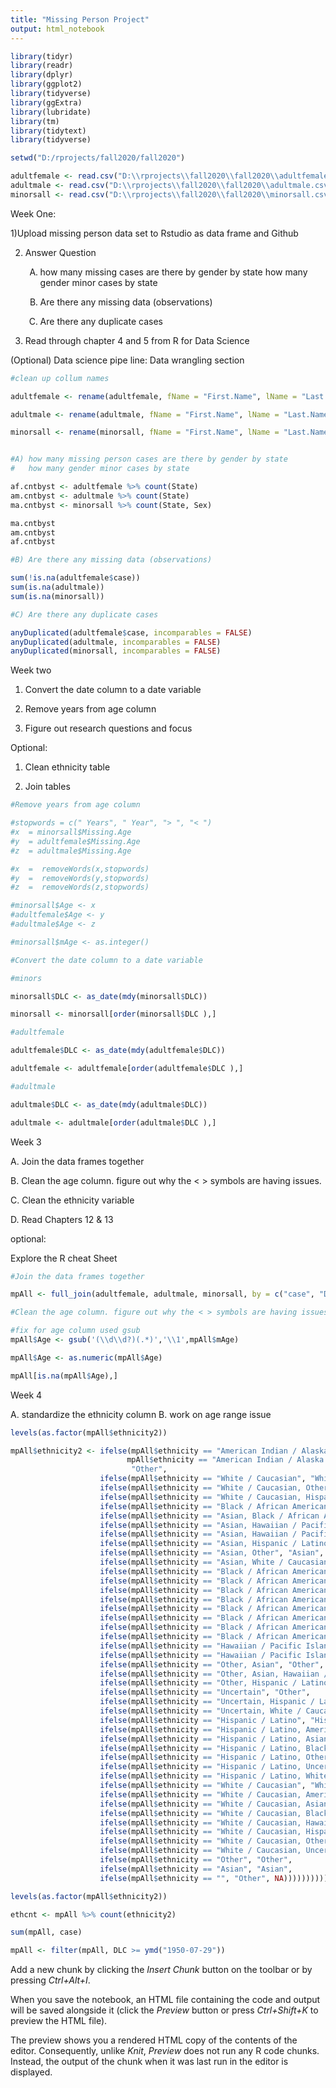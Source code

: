 ```yaml
---
title: "Missing Person Project"
output: html_notebook
---
```


```r
library(tidyr)
library(readr)
library(dplyr)
library(ggplot2)
library(tidyverse)
library(ggExtra)
library(lubridate)
library(tm)
library(tidytext)
library(tidyverse)

setwd("D:/rprojects/fall2020/fall2020")

adultfemale <- read.csv("D:\\rprojects\\fall2020\\fall2020\\adultfemale.csv")
adultmale <- read.csv("D:\\rprojects\\fall2020\\fall2020\\adultmale.csv")
minorsall <- read.csv("D:\\rprojects\\fall2020\\fall2020\\minorsall.csv")


```

Week One:

1)Upload missing person data set to Rstudio as data frame and Github

2) Answer Question
	A) how many missing cases are there by gender by state
		how many gender minor cases by state

	B) Are there any missing data (observations)

	C) Are there any duplicate cases

3) Read through chapter 4 and 5 from R for Data Science

(Optional) Data science pipe line: Data wrangling section

```r
#clean up collum names

adultfemale <- rename(adultfemale, fName = "First.Name", lName = "Last.Name", ethnicity = "Race...Ethnicity", mDate = "Date.Modified", case = "ï..Case.Number", mAge = "Missing.Age")

adultmale <- rename(adultmale, fName = "First.Name", lName = "Last.Name", ethnicity = "Race...Ethnicity", mDate = "Date.Modified", case = "ï..Case.Number", mAge = "Missing.Age")

minorsall <- rename(minorsall, fName = "First.Name", lName = "Last.Name", ethnicity = "Race...Ethnicity", mDate = "Date.Modified", case = "ï..Case.Number", mAge = "Missing.Age")


#A) how many missing person cases are there by gender by state
#   how many gender minor cases by state 

af.cntbyst <- adultfemale %>% count(State)
am.cntbyst <- adultmale %>% count(State)
ma.cntbyst <- minorsall %>% count(State, Sex)

ma.cntbyst
am.cntbyst
af.cntbyst

#B) Are there any missing data (observations)

sum(!is.na(adultfemale$case))
sum(is.na(adultmale))
sum(is.na(minorsall))

#C) Are there any duplicate cases

anyDuplicated(adultfemale$case, incomparables = FALSE)
anyDuplicated(adultmale, incomparables = FALSE)
anyDuplicated(minorsall, incomparables = FALSE)

```
Week two

  1.	Convert the date column to a date variable 

  2.	Remove years from age column

  3.	Figure out research questions and focus 

Optional: 

  1.	Clean ethnicity table 

  2.	Join tables
```r
#Remove years from age column

#stopwords = c(" Years", " Year", "> ", "< ")     
#x  = minorsall$Missing.Age 
#y  = adultfemale$Missing.Age
#z  = adultmale$Missing.Age

#x  =  removeWords(x,stopwords)
#y  =  removeWords(y,stopwords)
#z  =  removeWords(z,stopwords)

#minorsall$Age <- x 
#adultfemale$Age <- y
#adultmale$Age <- z

#minorsall$mAge <- as.integer()

#Convert the date column to a date variable

#minors

minorsall$DLC <- as_date(mdy(minorsall$DLC))

minorsall <- minorsall[order(minorsall$DLC ),]

#adultfemale

adultfemale$DLC <- as_date(mdy(adultfemale$DLC))

adultfemale <- adultfemale[order(adultfemale$DLC ),]

#adultmale

adultmale$DLC <- as_date(mdy(adultmale$DLC))

adultmale <- adultmale[order(adultmale$DLC ),]

```

Week 3

A. Join the data frames together

B. Clean the age column. figure out why the < > symbols are having issues. 

C. Clean the ethnicity variable 

D. Read Chapters 12 & 13

optional:

Explore the R cheat Sheet
```r
#Join the data frames together

mpAll <- full_join(adultfemale, adultmale, minorsall, by = c("case", "DLC", "lName", "fName", "mAge", "City", "County", "State", "Sex", "ethnicity", "mDate")) 

#Clean the age column. figure out why the < > symbols are having issues.

#fix for age column used gsub
mpAll$Age <- gsub('(\\d\\d?)(.*)','\\1',mpAll$mAge)

mpAll$Age <- as.numeric(mpAll$Age)

mpAll[is.na(mpAll$Age),]

```

Week 4

A. standardize the ethnicity column
B. work on age range issue

```r


levels(as.factor(mpAll$ethnicity2))

mpAll$ethnicity2 <- ifelse(mpAll$ethnicity == "American Indian / Alaska Native" |
                          mpAll$ethnicity == "American Indian / Alaska Native, White / Caucasian",
                           "Other",
                    ifelse(mpAll$ethnicity == "White / Caucasian", "White",
                    ifelse(mpAll$ethnicity == "White / Caucasian, Other", "White",
                    ifelse(mpAll$ethnicity == "White / Caucasian, Hispanic / Latino", "Hispanic",
                    ifelse(mpAll$ethnicity == "Black / African American", "Black",
                    ifelse(mpAll$ethnicity == "Asian, Black / African American", "Asian",
                    ifelse(mpAll$ethnicity == "Asian, Hawaiian / Pacific Islander", "Asian",
                    ifelse(mpAll$ethnicity == "Asian, Hawaiian / Pacific Islander, Other", "Asian", 
                    ifelse(mpAll$ethnicity == "Asian, Hispanic / Latino", "Asian", 
                    ifelse(mpAll$ethnicity == "Asian, Other", "Asian",
                    ifelse(mpAll$ethnicity == "Asian, White / Caucasian", "Asian",
                    ifelse(mpAll$ethnicity == "Black / African American", "Black",
                    ifelse(mpAll$ethnicity == "Black / African American, American Indian / Alaska Native", "Black",
                    ifelse(mpAll$ethnicity == "Black / African American, Asian", "Black", 
                    ifelse(mpAll$ethnicity == "Black / African American, Hawaiian / Pacific Islander", "Black",
                    ifelse(mpAll$ethnicity == "Black / African American, Hispanic / Latino", "Black",
                    ifelse(mpAll$ethnicity == "Black / African American, Other", "Black",
                    ifelse(mpAll$ethnicity == "Black / African American, Uncertain", "Black",
                    ifelse(mpAll$ethnicity == "Black / African American, White / Caucasian", "Black",
                    ifelse(mpAll$ethnicity == "Hawaiian / Pacific Islander", "Other",
                    ifelse(mpAll$ethnicity == "Hawaiian / Pacific Islander, Asian", "Other", 
                    ifelse(mpAll$ethnicity == "Other, Asian", "Other",
                    ifelse(mpAll$ethnicity == "Other, Asian, Hawaiian / Pacific Islander", "Other",
                    ifelse(mpAll$ethnicity == "Other, Hispanic / Latino", "Other",
                    ifelse(mpAll$ethnicity == "Uncertain", "Other",
                    ifelse(mpAll$ethnicity == "Uncertain, Hispanic / Latino", "Other",
                    ifelse(mpAll$ethnicity == "Uncertain, White / Caucasian", "Other", 
                    ifelse(mpAll$ethnicity == "Hispanic / Latino", "Hispanic",
                    ifelse(mpAll$ethnicity == "Hispanic / Latino, American Indian / Alaska Native", "Hispanic",
                    ifelse(mpAll$ethnicity == "Hispanic / Latino, Asian", "Hispanic",
                    ifelse(mpAll$ethnicity == "Hispanic / Latino, Black / African American", "Hispanic",
                    ifelse(mpAll$ethnicity == "Hispanic / Latino, Other", "Hispanic",
                    ifelse(mpAll$ethnicity == "Hispanic / Latino, Uncertain", "Hispanic",
                    ifelse(mpAll$ethnicity == "Hispanic / Latino, White / Caucasian", "Hispanic",
                    ifelse(mpAll$ethnicity == "White / Caucasian", "White",
                    ifelse(mpAll$ethnicity == "White / Caucasian, American Indian / Alaska Native", "Other",
                    ifelse(mpAll$ethnicity == "White / Caucasian, Asian", "Asian",
                    ifelse(mpAll$ethnicity == "White / Caucasian, Black / African American", "Black",
                    ifelse(mpAll$ethnicity == "White / Caucasian, Hawaiian / Pacific Islander", "Other",
                    ifelse(mpAll$ethnicity == "White / Caucasian, Hispanic / Latino", "Hispanic",
                    ifelse(mpAll$ethnicity == "White / Caucasian, Other", "White",
                    ifelse(mpAll$ethnicity == "White / Caucasian, Uncertain", "White",
                    ifelse(mpAll$ethnicity == "Other", "Other",
                    ifelse(mpAll$ethnicity == "Asian", "Asian",       
                    ifelse(mpAll$ethnicity == "", "Other", NA)))))))))))))))))))))))))))))))))))))))))))))


```

```r

levels(as.factor(mpAll$ethnicity2))

ethcnt <- mpAll %>% count(ethnicity2)

sum(mpAll, case)
```

```r
mpAll <- filter(mpAll, DLC >= ymd("1950-07-29"))

```


Add a new chunk by clicking the *Insert Chunk* button on the toolbar or by pressing *Ctrl+Alt+I*.

When you save the notebook, an HTML file containing the code and output will be saved alongside it (click the *Preview* button or press *Ctrl+Shift+K* to preview the HTML file).

The preview shows you a rendered HTML copy of the contents of the editor. Consequently, unlike *Knit*, *Preview* does not run any R code chunks. Instead, the output of the chunk when it was last run in the editor is displayed.
